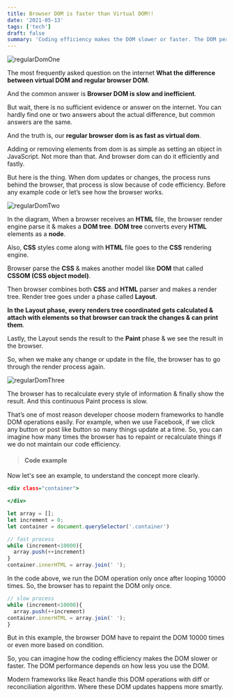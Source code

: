 ```yaml
---
title: Browser DOM is faster than Virtual DOM!!
date: '2021-05-13'
tags: ['tech']
draft: false
summary: 'Coding efficiency makes the DOM slower or faster. The DOM performance depends on how less you use the DOM..Regular browser dom is as fast as virtual dom'
---
```


![regularDomOne](/static/images/regualr-dom.jpg)

The most frequently asked question on the internet **What the difference between virtual DOM and regular browser DOM**.

And the common answer is **Browser DOM is slow and inefficient**.

But wait, there is no sufficient evidence or answer on the internet. You can hardly find one or two answers about the actual difference, but common answers are the same.

And the truth is, our **regular browser dom is as fast as virtual dom**.

Adding or removing elements from dom is as simple as setting an object in JavaScript. Not more than that. And browser dom can do it efficiently and fastly.

But here is the thing. When dom updates or changes, the process runs behind the browser, that process is slow because of code efficiency.
Before any example code or let’s see how the browser works.

![regularDomTwo](/static/images/regula-dom-2.png)

In the diagram, When a browser receives an **HTML** file, the browser render engine parse it & makes a **DOM tree**. **DOM tree** converts every **HTML** elements as a **node**.

Also, **CSS** styles come along with **HTML** file goes to the **CSS** rendering engine.

Browser parse the **CSS** & makes another model like **DOM** that called **CSSOM (CSS object model)**.

Then browser combines both **CSS** and **HTML** parser and makes a render tree. Render tree goes under a phase called **Layout**.

**In the Layout phase, every renders tree coordinated gets calculated & attach with elements so that browser can track the changes & can print them**.

Lastly, the Layout sends the result to the **Paint** phase & we see the result in the browser.

So, when we make any change or update in the file, the browser has to go through the render process again.

![regularDomThree](/static/images/regular-dom-3.png)

The browser has to recalculate every style of information & finally show the result. And this continuous Paint process is slow.

That’s one of most reason developer choose modern frameworks to handle DOM operations easily.
For example, when we use Facebook, if we click any button or post like button so many things update at a time. So, you can imagine how many times the browser has to repaint or recalculate things if we do not maintain our code efficiency.

> #### Code example

Now let's see an example, to understand the concept more clearly.

```js:index.html
<div class="container">

</div>
```

```js:app.js
let array = [];
let increment = 0;
let container = document.querySelector('.container')

// fast process
while (increment<10000){
  array.push(++increment)
}
container.innerHTML = array.join(' ');

```

In the code above, we run the DOM operation only once after looping 10000 times. So, the browser has to repaint the DOM only once.

```js:app.js
// slow process
while (increment<10000){
  array.push(++increment)
container.innerHTML = array.join(' ');
}
```

But in this example, the browser DOM have to repaint the DOM 10000 times or even more based on condition.

So, you can imagine how the coding efficiency makes the DOM slower or faster. The DOM performance depends on how less you use the DOM.

Modern frameworks like React handle this DOM operations with diff or reconciliation algorithm. Where these DOM updates happens more smartly.